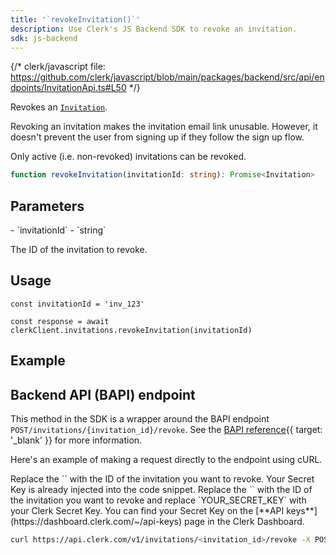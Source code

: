 ```yaml
---
title: '`revokeInvitation()`'
description: Use Clerk's JS Backend SDK to revoke an invitation.
sdk: js-backend
---
```


{/* clerk/javascript file: https://github.com/clerk/javascript/blob/main/packages/backend/src/api/endpoints/InvitationApi.ts#L50 */}

Revokes an [`Invitation`](/docs/reference/backend/types/backend-invitation).

Revoking an invitation makes the invitation email link unusable. However, it doesn't prevent the user from signing up if they follow the sign up flow.

Only active (i.e. non-revoked) invitations can be revoked.

```ts
function revokeInvitation(invitationId: string): Promise<Invitation>
```

## Parameters

<Properties>
  - `invitationId`
  - `string`

  The ID of the invitation to revoke.
</Properties>

## Usage

<Include src="_partials/backend/usage" />

```tsx
const invitationId = 'inv_123'

const response = await clerkClient.invitations.revokeInvitation(invitationId)
```

## Example

<Include src="_partials/revoke-invitation" />

## Backend API (BAPI) endpoint

This method in the SDK is a wrapper around the BAPI endpoint `POST/invitations/{invitation_id}/revoke`. See the [BAPI reference](/docs/reference/backend-api/tag/invitations/post/invitations/\{invitation_id}/revoke){{ target: '_blank' }} for more information.

Here's an example of making a request directly to the endpoint using cURL.

<SignedIn>
  Replace the `<invitation_id>` with the ID of the invitation you want to revoke. Your Secret Key is already injected into the code snippet.
</SignedIn>

<SignedOut>
  Replace the `<invitation_id>` with the ID of the invitation you want to revoke and replace `YOUR_SECRET_KEY` with your Clerk Secret Key. You can find your Secret Key on the [**API keys**](https://dashboard.clerk.com/~/api-keys) page in the Clerk Dashboard.
</SignedOut>

```bash {{ filename: 'terminal' }}
curl https://api.clerk.com/v1/invitations/<invitation_id>/revoke -X POST -H "Authorization:Bearer {{secret}}" -H 'Content-Type:application/json'
```
